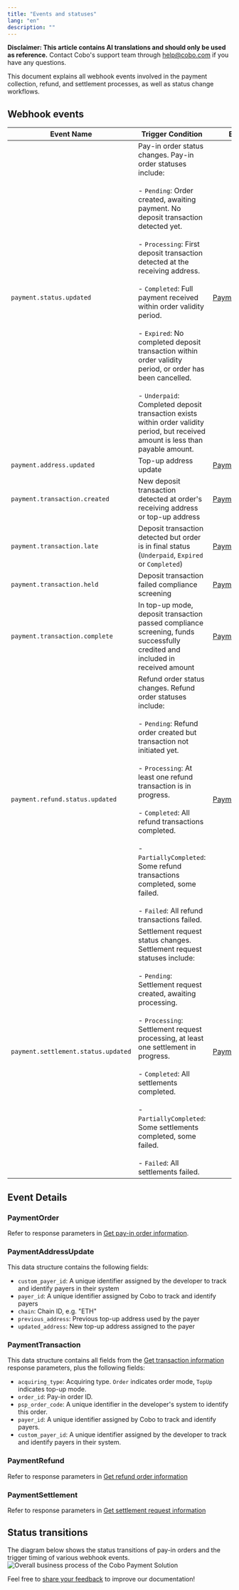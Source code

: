 ```yaml
---
title: "Events and statuses"
lang: "en"
description: ""
---
```


<Note>**Disclaimer: This article contains AI translations and should only be used as reference.** Contact Cobo's support team through [help@cobo.com](mailto:help@cobo.com) if you have any questions.</Note>

This document explains all webhook events involved in the payment collection, refund, and settlement processes, as well as status change workflows.

## Webhook events
| Event Name | Trigger Condition | Event Content |
|---------|---------|----------|
| `payment.status.updated` | Pay-in order status changes. Pay-in order statuses include:<br></br>- `Pending`: Order created, awaiting payment. No deposit transaction detected yet.<br></br>- `Processing`: First deposit transaction detected at the receiving address.<br></br>- `Completed`: Full payment received within order validity period.<br></br>- `Expired`: No completed deposit transaction within order validity period, or order has been cancelled.<br></br>- `Underpaid`: Completed deposit transaction exists within order validity period, but received amount is less than payable amount. | [PaymentOrder](/v2/payments/status-and-events#paymentorder) |
| `payment.address.updated` | Top-up address update | [PaymentAddressUpdate](/v2/payments/status-and-events#paymentaddressupdate) |
| `payment.transaction.created` | New deposit transaction detected at order's receiving address or top-up address | [PaymentTransaction](/v2/payments/status-and-events#paymenttransaction) |
| `payment.transaction.late` | Deposit transaction detected but order is in final status<br/>(`Underpaid`, `Expired` or `Completed`) | [PaymentTransaction](/v2/payments/status-and-events#paymenttransaction) |
| `payment.transaction.held` | Deposit transaction failed compliance screening | [PaymentTransaction](/v2/payments/status-and-events#paymenttransaction) |
| `payment.transaction.complete` | In top-up mode, deposit transaction passed compliance screening, funds successfully credited and included in received amount | [PaymentTransaction](/v2/payments/status-and-events#paymenttransaction) |
| `payment.refund.status.updated` | Refund order status changes. Refund order statuses include:<br></br>- `Pending`: Refund order created but transaction not initiated yet.<br></br>- `Processing`: At least one refund transaction is in progress.<br></br>- `Completed`: All refund transactions completed.<br></br>- `PartiallyCompleted`: Some refund transactions completed, some failed.<br></br>- `Failed`: All refund transactions failed. | [PaymentRefund](/v2/payments/status-and-events#paymentrefund) |
| `payment.settlement.status.updated` | Settlement request status changes. Settlement request statuses include:<br></br>- `Pending`: Settlement request created, awaiting processing.<br></br>- `Processing`: Settlement request processing, at least one settlement in progress.<br></br>- `Completed`: All settlements completed.<br></br>- `PartiallyCompleted`: Some settlements completed, some failed.<br></br>- `Failed`: All settlements failed.| [PaymentSettlement](/v2/payments/status-and-events#paymentsettlement) |

## Event Details

### PaymentOrder
Refer to response parameters in [Get pay-in order information](/v2/api-references/payment/get-pay-in-order-information).

### PaymentAddressUpdate

This data structure contains the following fields:

- `custom_payer_id`: A unique identifier assigned by the developer to track and identify payers in their system
- `payer_id`: A unique identifier assigned by Cobo to track and identify payers
- `chain`: Chain ID, e.g. "ETH"
- `previous_address`: Previous top-up address used by the payer
- `updated_address`: New top-up address assigned to the payer

### PaymentTransaction

This data structure contains all fields from the [Get transaction information](/v2/api-references/transactions/get-transaction-information) response parameters, plus the following fields:

  - `acquiring_type`: Acquiring type. `Order` indicates order mode, `TopUp` indicates top-up mode.
  - `order_id`: Pay-in order ID.
  - `psp_order_code`: A unique identifier in the developer's system to identify this order.
  - `payer_id`: A unique identifier assigned by Cobo to track and identify payers.
  - `custom_payer_id`: A unique identifier assigned by the developer to track and identify payers in their system.

### PaymentRefund
Refer to response parameters in [Get refund order information](/v2/api-references/payment/get-refund-order-information)

### PaymentSettlement
Refer to response parameters in [Get settlement request information](/v2/api-references/payment/get-settlement-request-information)

## Status transitions

The diagram below shows the status transitions of pay-in orders and the trigger timing of various webhook events.
<img src="/v2/images/payments/order_status.png" className="diagram" alt="Overall business process of the Cobo Payment Solution"></img>

<Tip>Feel free to [share your feedback](https://forms.zohopublic.com/cobo/form/DocumentFeedbackForm/formperma/QvLOhxJv1_JMsJ-1dleZ8Itb_7rzN-LtgvsDdxosoVI) to improve our documentation!</Tip>